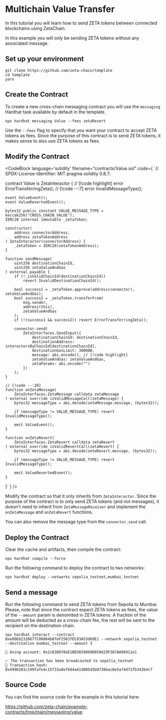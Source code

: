 
# Multichain Value Transfer

In this tutorial you will learn how to send ZETA tokens between connected
blockchains using ZetaChain.

In this example you will only be sending ZETA tokens without any associated
message.

## Set up your environment

```
git clone https://github.com/zeta-chain/template
cd template
yarn
```

## Create the Contract

To create a new cross-chain messaging contract you will use the `messaging`
Hardhat task available by default in the template.

```
npx hardhat messaging Value --fees zetaRevert
```

Use the `--fees` flag to specify that you want your contract to accept ZETA
tokens as fees. Since the purpose of this contract is to send ZETA tokens, it
makes sense to also use ZETA tokens as fees.

## Modify the Contract

<CodeBlock language='solidity' filename="contracts/Value.sol" code={
`// SPDX-License-Identifier: MIT
pragma solidity 0.8.7;


contract Value is ZetaInteractor { // [!code highlight]
    error ErrorTransferringZeta();
    // [!code --:7]
    error InvalidMessageType();

    event ValueEvent();
    event ValueRevertedEvent();

    bytes32 public constant VALUE_MESSAGE_TYPE = keccak256("CROSS_CHAIN_VALUE");
    IERC20 internal immutable _zetaToken;

    constructor(
        address connectorAddress,
        address zetaTokenAddress
    ) ZetaInteractor(connectorAddress) {
        _zetaToken = IERC20(zetaTokenAddress);
    }

    function sendMessage(
        uint256 destinationChainId,
        uint256 zetaValueAndGas
    ) external payable {
        if (!_isValidChainId(destinationChainId))
            revert InvalidDestinationChainId();

        bool success1 = _zetaToken.approve(address(connector), zetaValueAndGas);
        bool success2 = _zetaToken.transferFrom(
            msg.sender,
            address(this),
            zetaValueAndGas
        );
        if (!(success1 && success2)) revert ErrorTransferringZeta();

        connector.send(
            ZetaInterfaces.SendInput({
                destinationChainId: destinationChainId,
                destinationAddress: interactorsByChainId[destinationChainId],
                destinationGasLimit: 300000,
                message: abi.encode(), // [!code highlight]
                zetaValueAndGas: zetaValueAndGas,
                zetaParams: abi.encode("")
            })
        );
    }

    // [!code --:20]
    function onZetaMessage(
        ZetaInterfaces.ZetaMessage calldata zetaMessage
    ) external override isValidMessageCall(zetaMessage) {
        bytes32 messageType = abi.decode(zetaMessage.message, (bytes32));

        if (messageType != VALUE_MESSAGE_TYPE) revert InvalidMessageType();

        emit ValueEvent();
    }

    function onZetaRevert(
        ZetaInterfaces.ZetaRevert calldata zetaRevert
    ) external override isValidRevertCall(zetaRevert) {
        bytes32 messageType = abi.decode(zetaRevert.message, (bytes32));

        if (messageType != VALUE_MESSAGE_TYPE) revert InvalidMessageType();

        emit ValueRevertedEvent();
    }
}`
} />

Modify the contract so that it only inherits from `ZetaInteractor`. Since the
purpose of the contract is to only send ZETA tokens (and not messages), it
doesn't need to inherit from `ZetaMessageReceiver` and implement the
`onZetaMessage` and `onZetaRevert` functions.

You can also remove the message type from the `connector.send` call.

## Deploy the Contract

Clear the cache and artifacts, then compile the contract:

```
npx hardhat compile --force
```

Run the following command to deploy the contract to two networks:

```
npx hardhat deploy --networks sepolia_testnet,mumbai_testnet
```

## Send a message

Run the following command to send ZETA tokens from Sepolia to Mumbai. Please,
note that since the contract expect ZETA tokens as fees, the value of the
`--amount` param is denomited in ZETA tokens. A fraction of the amount will be
deducted as a cross-chain fee, the rest will be sent to the recipient on the
destination chain.

```
npx hardhat interact --contract 0xe6DE62328677C80084b07eF25637EC83A53d69E1 --network sepolia_testnet  --destination mumbai_testnet --amount 3

🔑 Using account: 0x2cD3D070aE1BD365909dD859d29F387AA96911e1

✅ The transaction has been broadcasted to sepolia_testnet
📝 Transaction hash: 0x4996283c199fafe4c15f33a8ef6d4a41d00545b0736bac0e5a74d72fb342b4c7
```

## Source Code

You can find the source code for the example in this tutorial here:

https://github.com/zeta-chain/example-contracts/tree/main/messaging/value
